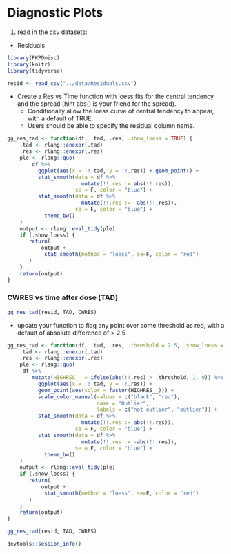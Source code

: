 # Diagnostic Plots

1) read in the csv datasets:

* Residuals

```r
library(PKPDmisc)
library(knitr)
library(tidyverse)
```

```r
resid <- read_csv("../data/Residuals.csv")
```

* Create a Res vs Time function with loess fits for the central tendency and the spread (hint abs() is your friend for the spread). 
    * Conditionally allow the loess curve of central tendency to appear, 
    with a default of TRUE. 
    * Users should be able to specify the residual column name.

```r
gg_res_tad <- function(df, .tad, .res, .show_loess = TRUE) {
    .tad <- rlang::enexpr(.tad)
    .res <- rlang::enexpr(.res)
    ple <- rlang::quo(
        df %>%
          ggplot(aes(x = !!.tad, y = !!.res)) + geom_point() +
          stat_smooth(data = df %>%
                        mutate(!!.res := abs(!!.res)), 
                      se = F, color = "blue") +
          stat_smooth(data = df %>%
                        mutate(!!.res := -abs(!!.res)), 
                      se = F, color = "blue") +
            theme_bw()
    )
    output <- rlang::eval_tidy(ple) 
    if (.show_loess) {
       return(
           output + 
            stat_smooth(method = "loess", se=F, color = "red")
       ) 
    }
    return(output)
}
```


### CWRES vs time after dose (TAD)

```r
gg_res_tad(resid, TAD, CWRES)
```

* update your function to flag any point over some threshold as red, with a default of absolute difference of > 2.5 

```r
gg_res_tad <- function(df, .tad, .res, .threshold = 2.5, .show_loess = TRUE) {
    .tad <- rlang::enexpr(.tad)
    .res <- rlang::enexpr(.res)
    ple <- rlang::quo(
     df %>% 
        mutate(HIGHRES__ = ifelse(abs(!!.res) > .threshold, 1, 0)) %>%
          ggplot(aes(x = !!.tad, y = !!.res)) +
          geom_point(aes(color = factor(HIGHRES__))) +
          scale_color_manual(values = c("black", "red"), 
                             name = "Outlier", 
                             labels = c("not outlier", "outlier")) +
          stat_smooth(data = df %>%
                        mutate(!!.res := abs(!!.res)), 
                      se = F, color = "blue") +
          stat_smooth(data = df %>%
                        mutate(!!.res := -abs(!!.res)), 
                      se = F, color = "blue") +
            theme_bw()
    )
    output <- rlang::eval_tidy(ple) 
    if (.show_loess) {
       return(
           output + 
            stat_smooth(method = "loess", se=F, color = "red")
       ) 
    }
    return(output)
}
```

```r
gg_res_tad(resid, TAD, CWRES)
```

```r
devtools::session_info()
```

